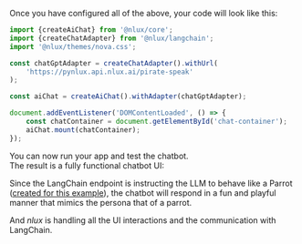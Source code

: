 Once you have configured all of the above, your code will look like this:

```js
import {createAiChat} from '@nlux/core';
import {createChatAdapter} from '@nlux/langchain';
import '@nlux/themes/nova.css';

const chatGptAdapter = createChatAdapter().withUrl(
    'https://pynlux.api.nlux.ai/pirate-speak'
);

const aiChat = createAiChat().withAdapter(chatGptAdapter);

document.addEventListener('DOMContentLoaded', () => {
    const chatContainer = document.getElementById('chat-container');
    aiChat.mount(chatContainer);
});
```

You can now run your app and test the chatbot.<br />
The result is a fully functional chatbot UI:

<div
    style={{
        display: "inline-block",
        border: "1px solid #ddd",
        borderRadius: "4px",
        overflow: "hidden",
        width: "400px",
        height: "387px",
        backgroundImage: 'url("/learn/get-started-guides/parrot-speak-demo.gif")',
        backgroundSize: "cover",
    }}
    alt="AiChat demo"
></div>

Since the LangChain endpoint is instructing the LLM to behave like a Parrot
([created for this example](/examples/langchain-langserve-adapter)), the chatbot will
respond in a fun and playful manner that mimics the persona that of a parrot.

And _nlux_ is handling all the UI interactions and the communication with LangChain.
